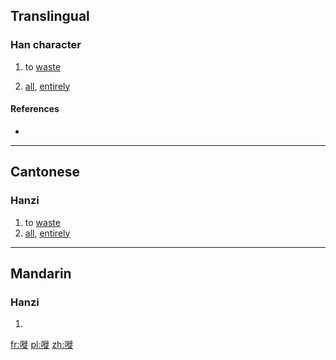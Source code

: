 ==Translingual==

===Han character===
{{Han char|rn=30|rad=口|as=11|sn=14|four=|canj=口竹人人 (RHOO)|ids=⿰[[口]][[徒]]}}

# {{context|Cantonese|lang=mul}} to [[waste]]
# [[all]], [[entirely]]

====References====
* {{Han ref|kx=0206.201|hdz=10677.101|uh=5625|ud=22053}}

----

==Cantonese==

===Hanzi===
{{yue-hanzi|jyut=[[saai1]], [[saai3]]|y=saai1, saai3}}

# to [[waste]]
# [[all]], [[entirely]]

----

==Mandarin==

===Hanzi===
{{cmn-hanzi|pin=[[sai]] (sai5)|wg=sai<sup>5</sup>}}

# {{defn|lang=cmn|sort=口11}}

[[fr:嘥]]
[[pl:嘥]]
[[zh:嘥]]